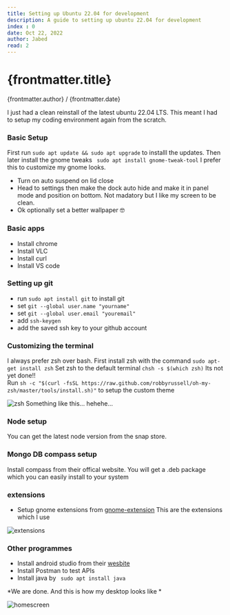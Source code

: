 ```yaml
---
title: Setting up Ubuntu 22.04 for development
description: A guide to setting up ubuntu 22.04 for development
index : 0
date: Oct 22, 2022
author: Jabed
read: 2
---
```


# {frontmatter.title}

{frontmatter.author} / {frontmatter.date}

I just had a clean reinstall of the latest ubuntu 22.04 LTS. This meant I had to setup my coding environment again from the scratch. 

### Basic Setup
First run  `sudo apt update && sudo apt upgrade` to installl the updates.
Then later install the gnome tweaks 
``` sudo apt install gnome-tweak-tool```
I prefer this to customize my gnome looks. 
- Turn on auto suspend on lid close
- Head to settings then make the dock auto hide and make it in panel mode and position on bottom. Not madatory but I like my screen to be clean.
- Ok optionally set a better wallpaper 🤓

### Basic apps
- Install chrome
- Install VLC
- Install curl
- Install VS code

### Setting up git
- run ```sudo apt install git``` to install git
- set ```git --global user.name "yourname" ```
- set ```git --global user.email "youremail" ```
- add ```ssh-keygen ```
- add the saved ssh key to your github account

### Customizing the terminal
I always prefer zsh over bash. First install zsh with the command ```sudo apt-get install zsh``` Set zsh to the default terminal ```chsh -s $(which zsh)``` 
Its not yet done!! <br/> 
Run ```sh -c "$(curl -fsSL https://raw.github.com/robbyrussell/oh-my-zsh/master/tools/install.sh)"``` to setup the custom theme

![zsh](https://cdn.hashnode.com/res/hashnode/image/upload/v1666432283898/wcYfbIqZ0.png)
Something like this... hehehe...

### Node setup
You can get the latest node version from the snap store.

### Mongo DB compass setup
Install compass from their offical website. You will get a .deb package which you can easily install to your system

### extensions
- Setup gnome extensions from [gnome-extension](https://extensions.gnome.org/)
This are the extensions which I use

![extensions](https://cdn.hashnode.com/res/hashnode/image/upload/v1666432783593/qK3foFRcG.png)
### Other programmes
- Install android studio from their [wesbite](https://developer.android.com/studio?gclid=Cj0KCQjwqc6aBhC4ARIsAN06NmMCEkuk7muI5pkPS1tEd7Z3pDd4gsx0p048NWugvycVGuyu8i21HKAaAgXpEALw_wcB&gclsrc=aw.ds)
- Install Postman to test APIs
- Install java by ``` sudo apt install java```


*We are done. And this is how my desktop looks like *

![homescreen](https://cdn.hashnode.com/res/hashnode/image/upload/v1666432641796/AlCe5bGUV.png)